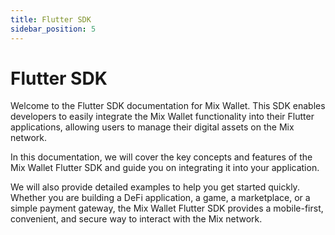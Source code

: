 ```yaml
---
title: Flutter SDK
sidebar_position: 5
---
```


# Flutter SDK

Welcome to the Flutter SDK documentation for Mix Wallet. This SDK enables developers to easily integrate the Mix Wallet functionality into their Flutter applications, allowing users to manage their digital assets on the Mix network.&#x20;

In this documentation, we will cover the key concepts and features of the Mix Wallet Flutter SDK and guide you on integrating it into your application.&#x20;

We will also provide detailed examples to help you get started quickly. Whether you are building a DeFi application, a game, a marketplace, or a simple payment gateway, the Mix Wallet Flutter SDK provides a mobile-first, convenient, and secure way to interact with the Mix network.
